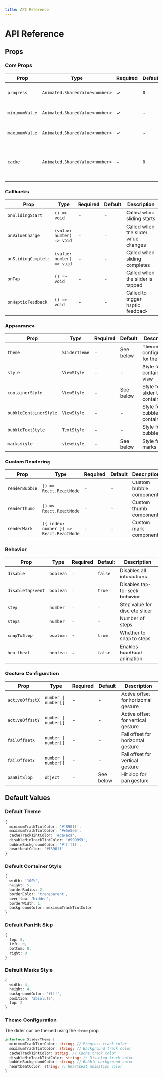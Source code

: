 ```yaml
---
title: API Reference
---
```


# API Reference

## Props

### Core Props

| Prop           | Type                           | Required | Default | Description                                                 |
| -------------- | ------------------------------ | -------- | ------- | ----------------------------------------------------------- |
| `progress`     | `Animated.SharedValue<number>` | ✓        | `0`     | Current value of the slider                                 |
| `minimumValue` | `Animated.SharedValue<number>` | ✓        | -       | Minimum value of the slider                                 |
| `maximumValue` | `Animated.SharedValue<number>` | ✓        | -       | Maximum value of the slider                                 |
| `cache`        | `Animated.SharedValue<number>` | -        | `0`     | Cache value for the slider (useful for video/audio players) |

### Callbacks

| Prop                | Type                      | Required | Default | Description                          |
| ------------------- | ------------------------- | -------- | ------- | ------------------------------------ |
| `onSlidingStart`    | `() => void`              | -        | -       | Called when sliding starts           |
| `onValueChange`     | `(value: number) => void` | -        | -       | Called when the slider value changes |
| `onSlidingComplete` | `(value: number) => void` | -        | -       | Called when sliding completes        |
| `onTap`             | `() => void`              | -        | -       | Called when the slider is tapped     |
| `onHapticFeedback`  | `() => void`              | -        | -       | Called to trigger haptic feedback    |

### Appearance

| Prop                   | Type          | Required | Default   | Description                          |
| ---------------------- | ------------- | -------- | --------- | ------------------------------------ |
| `theme`                | `SliderTheme` | -        | See below | Theme configuration for the slider   |
| `style`                | `ViewStyle`   | -        | -         | Style for the container view         |
| `containerStyle`       | `ViewStyle`   | -        | See below | Style for the slider track container |
| `bubbleContainerStyle` | `ViewStyle`   | -        | -         | Style for the bubble container       |
| `bubbleTextStyle`      | `TextStyle`   | -        | -         | Style for the bubble text            |
| `marksStyle`           | `ViewStyle`   | -        | See below | Style for step marks                 |

### Custom Rendering

| Prop           | Type                                     | Required | Default | Description             |
| -------------- | ---------------------------------------- | -------- | ------- | ----------------------- |
| `renderBubble` | `() => React.ReactNode`                  | -        | -       | Custom bubble component |
| `renderThumb`  | `() => React.ReactNode`                  | -        | -       | Custom thumb component  |
| `renderMark`   | `({ index: number }) => React.ReactNode` | -        | -       | Custom mark component   |

### Behavior

| Prop              | Type      | Required | Default | Description                    |
| ----------------- | --------- | -------- | ------- | ------------------------------ |
| `disable`         | `boolean` | -        | `false` | Disables all interactions      |
| `disableTapEvent` | `boolean` | -        | `true`  | Disables tap-to-seek behavior  |
| `step`            | `number`  | -        | -       | Step value for discrete slider |
| `steps`           | `number`  | -        | -       | Number of steps                |
| `snapToStep`      | `boolean` | -        | `true`  | Whether to snap to steps       |
| `heartbeat`       | `boolean` | -        | `false` | Enables heartbeat animation    |

### Gesture Configuration

| Prop            | Type                 | Required | Default   | Description                          |
| --------------- | -------------------- | -------- | --------- | ------------------------------------ |
| `activeOffsetX` | `number \| number[]` | -        | -         | Active offset for horizontal gesture |
| `activeOffsetY` | `number \| number[]` | -        | -         | Active offset for vertical gesture   |
| `failOffsetX`   | `number \| number[]` | -        | -         | Fail offset for horizontal gesture   |
| `failOffsetY`   | `number \| number[]` | -        | -         | Fail offset for vertical gesture     |
| `panHitSlop`    | `object`             | -        | See below | Hit slop for pan gesture             |

## Default Values

### Default Theme

```typescript
{
  minimumTrackTintColor: '#1890ff',
  maximumTrackTintColor: '#e5e5e5',
  cacheTrackTintColor: '#cacaca',
  disableMinTrackTintColor: '#999999',
  bubbleBackgroundColor: '#ffffff',
  heartbeatColor: '#1890ff'
}
```

### Default Container Style

```typescript
{
  width: '100%',
  height: 5,
  borderRadius: 2,
  borderColor: 'transparent',
  overflow: 'hidden',
  borderWidth: 1,
  backgroundColor: maximumTrackTintColor
}
```

### Default Pan Hit Slop

```typescript
{
  top: 8,
  left: 0,
  bottom: 8,
  right: 0
}
```

### Default Marks Style

```typescript
{
  width: 4,
  height: 4,
  backgroundColor: '#fff',
  position: 'absolute',
  top: 2
}
```

### Theme Configuration

The slider can be themed using the `theme` prop:

```typescript
interface SliderTheme {
  minimumTrackTintColor: string; // Progress track color
  maximumTrackTintColor: string; // Background track color
  cacheTrackTintColor: string; // Cache track color
  disableMinTrackTintColor: string; // Disabled track color
  bubbleBackgroundColor: string; // Bubble background color
  heartbeatColor: string; // Heartbeat animation color
}
```
